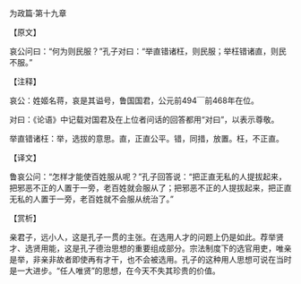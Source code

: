 

为政篇·第十九章

【原文】

哀公问曰：“何为则民服？”孔子对曰：“举直错诸枉，则民服；举枉错诸直，则民不服。”

【注释】

哀公：姓姬名蒋，哀是其谥号，鲁国国君，公元前494￣前468年在位。

对曰：《论语》中记载对国君及在上位者问话的回答都用“对曰”，以表示尊敬。

举直错诸枉：举，选拔的意思。直，正直公平。错，同措，放置。枉，不正直。

【译文】

鲁哀公问：“怎样才能使百姓服从呢？”孔子回答说：“把正直无私的人提拔起来，把邪恶不正的人置于一旁，老百姓就会服从了；把邪恶不正的人提拔起来，把正直无私的人置于一旁，老百姓就不会服从统治了。”

【赏析】

亲君子，远小人，这是孔子一贯的主张。在选用人才的问题上仍是如此。荐举贤才、选贤用能，这是孔子德治思想的重要组成部分。宗法制度下的选官用吏，唯亲是举，非亲非故者即使再有才干，也不会被选用。孔子的这种用人思想可说在当时是一大进步。“任人唯贤”的思想，在今天不失其珍贵的价值。

